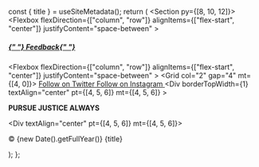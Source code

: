 
  const { title } = useSiteMetadata();
  return (
    <Section py={[8, 10, 12]}>
      <Container>
        <Flexbox
          flexDirection={["column", "row"]}
          alignItems={["flex-start", "center"]}
          justifyContent="space-between"
        >
          <H5 m="0" fontSize="xl|xl|1xl">
            <A href="https://docs.google.com/forms/d/e/1FAIpQLSdpAlGB5wn6QGdEGG7kS9ILhLdWKPydP5mlfnOHDiBy-eHnXA/viewform">
              {" "}
              Feedback{" "}
            </A>
          </H5>
          <NavMenu
            name="footer-example"
            dropdown={false}
            expand={false}
            my="6|0"
            gap="4|8"
          />
          <Flexbox
            flexDirection={["column", "row"]}
            alignItems={["flex-start", "center"]}
            justifyContent="space-between"
          ></Flexbox>
          <Grid col="2" gap="4" mt={[4, 0]}>
            <A href="https://twitter.com/sao4florida" color="text">
              <Icon name="twitter" size={5} />
              <VisuallyHidden>Follow on Twitter</VisuallyHidden>
            </A>
            <A
              href="https://www.facebook.com/SAO4FL/?rf=1747134065611174"
              color="text"
            >
              <Icon name="facebook" size={5} />
              <VisuallyHidden>Follow on Instagram</VisuallyHidden>
            </A>
          </Grid>
        </Flexbox>
        <Div
          borderTopWidth={1}
          textAlign="center"
          pt={[4, 5, 6]}
          mt={[4, 5, 6]}
        >
          <P fontSize="lg" mt="0">
            <strong>PURSUE JUSTICE ALWAYS</strong>
          </P>
        </Div>
        <Div textAlign="center" pt={[4, 5, 6]} mt={[4, 5, 6]}>
          <P fontSize="sm" mt="0">
            © {new Date().getFullYear()} {title}
          </P>
        </Div>
      </Container>
    </Section>
  );
};
